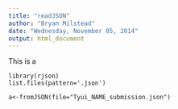 ```yaml
---
title: "readJSON"
author: "Bryan Milstead"
date: "Wednesday, November 05, 2014"
output: html_document
---
```

<!---
use these command instead of the knit icon if you want the data and work loaded into the R workspace
  library(knitr)
      a<-getwd()
        if(substr(a,nchar(a)-3,nchar(a))=='yano')  {setwd('./json/')
          } else {if(substr(a,nchar(a)-3,nchar(a))!='json') print('WARNING: Wrong Working Directory')}
  knit('readJSON.rmd')
-->

This is a

```readJson
library(rjson)
list.files(pattern='.json')

a<-fromJSON(file="Tyui_NAME_submission.json")

```

